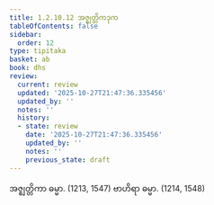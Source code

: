 ```yaml
---
title: 1.2.10.12 အဇ္ဈတ္တိကဒုက
tableOfContents: false
sidebar:
  order: 12
type: tipitaka
basket: ab
book: dhs
review:
  current: review
  updated: '2025-10-27T21:47:36.335456'
  updated_by: ''
  notes: ''
  history:
  - state: review
    date: '2025-10-27T21:47:36.335456'
    updated_by: ''
    notes: ''
    previous_state: draft
---
```



<ReviewStatus review={frontmatter.review} showDetails={true} />

<HypothesisAnnotation frontmatter={frontmatter} />

<DynamicBreadcrumb />

<Division number="88" book="dhs" e="ch" v="29" p="12">

<Paragraph number="208" book="dhs">
အဇ္ဈတ္တိကာ ဓမ္မာ. (<Emphasis>1213, 1547</Emphasis>)
</Paragraph>

<Paragraph number="209" book="dhs">
ဗာဟိရာ ဓမ္မာ. (<Emphasis>1214, 1548</Emphasis>)
</Paragraph>
</Division>